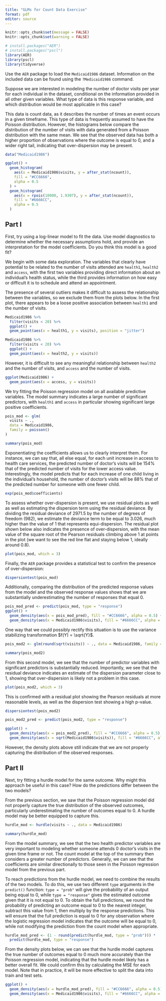 ```yaml
---
title: "GLMs for Count Data Exercise"
format: pdf
editor: source
---
```


```r
knitr::opts_chunk$set(message = FALSE)
knitr::opts_chunk$set(warning = FALSE)
```

```r
# install.packages("AER")
# install.packages("pscl")
library(AER)
library(pscl)
library(tidyverse)
```

Use the `AER` package to load the `Medicaid1986` dataset. Information on the included data can be found using the `?Medicaid1986` command.

Suppose we are interested in modeling the number of doctor visits per year for each individual in the dataset, conditional on the information provided in all other given variables. What type of data is this response variable, and which distribution would be most applicable in this case?

This data is count data, as it describes the number of times an event occurs in a given timeframe. This type of data is frequently assumed to have the Poisson distribution. However, the histograms below compare the distribution of the number of visits with data generated from a Poisson distribution with the same mean. We see that the observed data has both a higher proportion of observations where the outcome is equal to 0, and a wider right tail, indicating that over-dispersion may be present.

```r
data("Medicaid1986")
```


```r
ggplot() +
  geom_histogram(
    aes(x = Medicaid1986$visits, y = after_stat(ncount)), 
    fill = "#CC6666", 
    alpha = 0.5
  ) +
  geom_histogram(
    aes(x = rpois(10000, 1.9307), y = after_stat(ncount)), 
    fill = "#6666CC", 
    alpha = 0.5
  )
```

## Part I

First, try using a log-linear model to fit the data. Use model diagnostics to determine whether the necessary assumptions hold, and provide an interpretation for the model coefficients. Do you think this model is a good fit?

We begin with some data exploration. The variables that clearly have potential to be related to the number of visits attended are `health1`, `health2` and `access`, with the first two variables providing direct information about an individual's health status, while the third provides information on how easy or difficult it is to schedule and attend an appointment.

The presence of several outliers makes it difficult to assess the relationship between the variables, so we exclude them from the plots below. In the first plot, there appears to be a loose positive association between `health1` and the number of visits.

```r
Medicaid1986 %>% 
  filter(visits < 20) %>% 
  ggplot() +
  geom_point(aes(x = health1, y = visits), position = "jitter")
```

```r
Medicaid1986 %>% 
  filter(visits < 20) %>% 
  ggplot() +
  geom_point(aes(x = health2, y = visits))
```

However, it is difficult to see any meaningful relationship between `health2` and the number of visits, and `access` and the number of visits.

```r
ggplot(Medicaid1986) +
  geom_point(aes(x = access, y = visits))
```

We try fitting the Poisson regression model on all available predictive variables. The model summary indicates a large number of significant predictors, with `health1` and `access` in particular showing significant large positive coefficients.

```r
pois_mod <- glm(
  visits ~ ., 
  data = Medicaid1986,
  family = poisson()
)

summary(pois_mod)
```

Exponentiating the coefficients allows us to clearly interpret them. For instance, we can say that, all else equal, for each unit increase in access to health care services, the predicted number of doctor's visits will be 154% that of the predicted number of visits for the lower access value. Interestingly, the model predicts that for each increase of one child living in the individual's household, the number of doctor's visits will be 88% that of the predicted number for someone with one fewer child.

```r
exp(pois_mod$coefficients)
```
To assess whether over-dispersion is present, we use residual plots as well as well as estimating the dispersion term using the residual deviance. By dividing the residual deviance of 2971.5 by the number of degrees of freedom (982), we estimate the deviance term to be equal to 3.026, much higher than the value of 1 that represents equi-dispersion. The residual plot shown below also indicates the presence of over-dispersion, with the mean value of the square root of the Pearson residuals climbing above 1 at points in the plot (we want to see the red line flat and staying below 1, ideally around 0.8).

```r
plot(pois_mod, which = 3)
```

Finally, the `AER` package provides a statistical test to confirm the presence of over-dispersion:

```r
dispersiontest(pois_mod)
```

Additionally, comparing the distribution of the predicted response values from the model and the observed response values shows that we are substantially underestimating the number of responses that equal 0.

```r
pois_mod_pred <- predict(pois_mod, type = "response")
ggplot() +
  geom_density(aes(x = pois_mod_pred), fill = "#CC6666", alpha = 0.5) +
  geom_density(aes(x = Medicaid1986$visits), fill = "#6666CC", alpha = 0.5)
```

One way that we could possibly rectify this situation is to use the variance stabilizing transformation $f(Y) = \sqrt{Y}$.

```r
pois_mod2 <- glm(round(sqrt(visits)) ~ ., data = Medicaid1986, family = poisson())

summary(pois_mod2)
```

From this second model, we see that the number of predictor variables with significant predictors is substantially reduced. Importantly, we see that the residual deviance indicates an estimate of the dispersion parameter close to 1, showing that over-dispersion is likely not a problem in this case. 

```r
plot(pois_mod2, which = 3)
```

This is confirmed with a residual plot showing the Pearson residuals at more reasonable levels, as well as the dispersion test showing a high p-value.

```r
dispersiontest(pois_mod2)
```

```r
pois_mod2_pred <- predict(pois_mod2, type = "response")

ggplot() +
  geom_density(aes(x = pois_mod2_pred), fill = "#CC6666", alpha = 0.5) +
  geom_density(aes(x = sqrt(Medicaid1986$visits)), fill = "#6666CC", alpha = 0.5)
```

However, the density plots above still indicate that we are not properly capturing the distribution of the observed responses.

## Part II

Next, try fitting a hurdle model for the same outcome. Why might this approach be useful in this case? How do the predictions differ between the two models?

From the previous section, we saw that the Poisson regression model did not properly capture the true distribution of the observed outcomes, particularly underestimating the number of outcomes equal to 0. A hurdle model may be better equipped to capture this.

```r
hurdle_mod <- hurdle(visits ~ ., data = Medicaid1986)

summary(hurdle_mod)
```

From the model summary, we see that the two health predictor variables are very important to modeling whether someone attends 0 doctor's visits in the given time frame or not. The count model at the top of the summary then considers a greater number of predictors. Generally, we can see that the coefficients are similar directionally to those seen in the Poisson regression model from the previous part.

To reach predictions from the hurdle model, we need to combine the results of the two models. To do this, we use two different `type` arguments in the `predict()` function: `type = "prob"` will give the probability of an output being equal to 0, while `type = "response"` gives the estimated outcome given that it is not equal to 0. To obtain the full predictions, we round the probability of predicting an outcome equal to 0 to the nearest integer, subtract this value from 1, then multiply by the response predictions. This will ensure that the full prediction is equal to 0 for any observation where the logistic regression model indicates that the outcome will be equal to 0, while not modifying the prediction from the count model when appropriate.

```r
hurdle_mod_pred <- (1 - round(predict(hurdle_mod, type = "prob"))) * 
  predict(hurdle_mod, type = "response")
```

From the density plots below, we can see that the hurdle model captures the true number of outcomes equal to 0 much more accurately than the Poisson regression model, indicating that the hurdle model likely has a better overall fit. We could confirm this by calculating the MSE for each model. Note that in practice, it will be more effective to split the data into train and test sets.

```r
ggplot() +
  geom_density(aes(x = hurdle_mod_pred), fill = "#CC6666", alpha = 0.5) +
  geom_density(aes(x = Medicaid1986$visits), fill = "#6666CC", alpha = 0.5)
```

